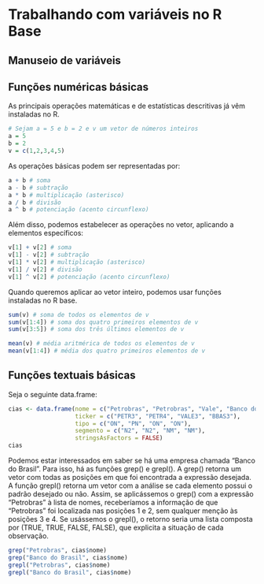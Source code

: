 # Trabalhando com variáveis no R Base
## Manuseio de variáveis




## Funções numéricas básicas

As principais operações matemáticas e de estatísticas descritivas já vêm instaladas no R. 

```r
# Sejam a = 5 e b = 2 e v um vetor de números inteiros
a = 5
b = 2
v = c(1,2,3,4,5)
```

As operações básicas podem ser representadas por:

```r
a + b # soma
a - b # subtração
a * b # multiplicação (asterisco)
a / b # divisão
a ^ b # potenciação (acento circunflexo)
```

Além disso, podemos estabelecer as operações no vetor, aplicando a elementos específicos:

```r
v[1] + v[2] # soma
v[1] - v[2] # subtração
v[1] * v[2] # multiplicação (asterisco)
v[1] / v[2] # divisão
v[1] ^ v[2] # potenciação (acento circunflexo)
```
Quando queremos aplicar ao vetor inteiro, podemos usar funções instaladas no R base.

```r
sum(v) # soma de todos os elementos de v
sum(v[1:4]) # soma dos quatro primeiros elementos de v
sum(v[3:5]) # soma dos três últimos elementos de v

mean(v) # média aritmérica de todos os elementos de v
mean(v[1:4]) # média dos quatro primeiros elementos de v
```

## Funções textuais básicas

Seja o seguinte data.frame:

```r
cias <- data.frame(nome = c("Petrobras", "Petrobras", "Vale", "Banco do Brasil"),
                   ticker = c("PETR3", "PETR4", "VALE3", "BBAS3"),
                   tipo = c("ON", "PN", "ON", "ON"),
                   segmento = c("N2", "N2", "NM", "NM"),
                   stringsAsFactors = FALSE)
cias
```

Podemos estar interessados em saber se há uma empresa chamada "Banco do Brasil". Para isso, há as funções grep() e grepl(). A grep() retorna um vetor com todas as posições em que foi encontrada a expressão desejada. A função grepl() retorna um vetor com a análise se cada elemento possui o padrão desejado ou não. Assim, se aplicássemos o grep() com a expressão "Petrobras" à lista de nomes, receberíamos a informação de que "Petrobras" foi localizada nas posições 1 e 2, sem qualquer menção às posições 3 e 4. Se usássemos o grepl(), o retorno seria uma lista composta por (TRUE, TRUE, FALSE, FALSE), que explicita a situação de cada observação.


```r
grep("Petrobras", cias$nome)
grep("Banco do Brasil", cias$nome)
grepl("Petrobras", cias$nome)
grepl("Banco do Brasil", cias$nome)
```

```r
```

```r
```

```r
```

```r
```